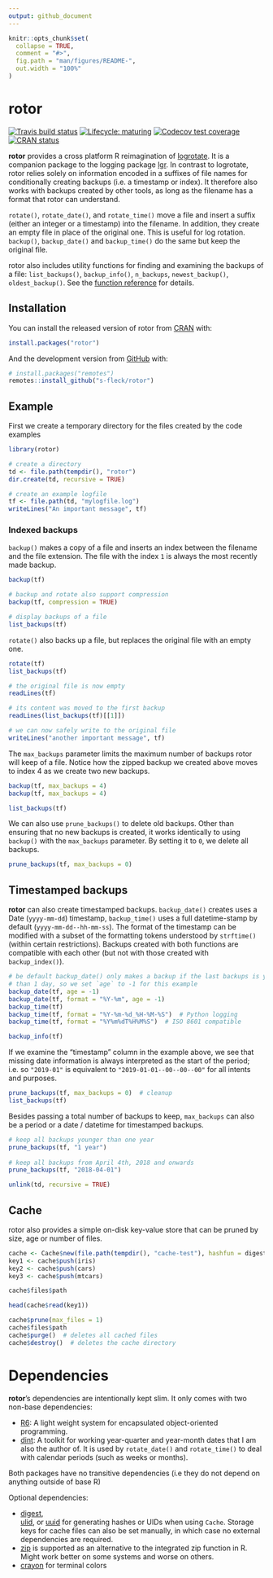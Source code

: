 ```yaml
---
output: github_document
---
```


<!-- README.md is generated from README.Rmd. Please edit that file -->

```r
knitr::opts_chunk$set(
  collapse = TRUE,
  comment = "#>",
  fig.path = "man/figures/README-",
  out.width = "100%"
)
```
# rotor

<!-- badges: start -->
[![Travis build status](https://travis-ci.com/s-fleck/rotor.svg?branch=master)](https://travis-ci.com/s-fleck/rotor)
[![Lifecycle: maturing](https://img.shields.io/badge/lifecycle-maturing-blue.svg)](https://www.tidyverse.org/lifecycle/#maturing)
[![Codecov test coverage](https://codecov.io/gh/s-fleck/rotor/branch/master/graph/badge.svg)](https://codecov.io/gh/s-fleck/rotor?branch=master)
[![CRAN status](https://www.r-pkg.org/badges/version/rotor)](https://cran.r-project.org/package=rotor)
<!-- badges: end -->

**rotor** provides a cross platform R reimagination of
[logrotate](https://linux.die.net/man/8/logrotate). It is a companion package to
the logging package [lgr](https://github.com/s-fleck/lgr). In
contrast to logrotate, rotor relies solely on information encoded in a suffixes
of file names for conditionally creating backups (i.e. a timestamp or index). It
therefore also works with backups created by other tools, as long as the
filename has a format that rotor can understand.

`rotate()`, `rotate_date()`, and `rotate_time()` move a file and insert a suffix
(either an integer or a timestamp) into the filename. In addition, they create
an empty file in place of the original one. This is useful for log rotation.
`backup()`, `backup_date()` and `backup_time()` do the same but keep the
original file.

rotor also includes utility functions for finding and examining the backups of a 
file: `list_backups()`, `backup_info()`, `n_backups`, `newest_backup()`, 
`oldest_backup()`. See the 
[function reference](https://s-fleck.github.io/rotor/reference/index.html) for 
details.

## Installation

You can install the released version of rotor from [CRAN](https://CRAN.R-project.org) with:

``` r
install.packages("rotor")
```

And the development version from [GitHub](https://github.com/) with:

``` r
# install.packages("remotes")
remotes::install_github("s-fleck/rotor")
```
## Example

First we create a temporary directory for the files created by the code examples
```r
library(rotor)

# create a directory
td <- file.path(tempdir(), "rotor")
dir.create(td, recursive = TRUE)

# create an example logfile
tf <- file.path(td, "mylogfile.log")
writeLines("An important message", tf)
```

### Indexed backups

`backup()` makes a copy of a file and inserts an index between the filename
and the file extension. The file with the index `1` is always the most recently
made backup.
```r
backup(tf)

# backup and rotate also support compression
backup(tf, compression = TRUE) 

# display backups of a file
list_backups(tf)  
```

`rotate()` also backs up a file, but replaces the original file with an empty 
one.

```r
rotate(tf)
list_backups(tf)

# the original file is now empty
readLines(tf)

# its content was moved to the first backup
readLines(list_backups(tf)[[1]])

# we can now safely write to the original file
writeLines("another important message", tf)
```

The `max_backups` parameter limits the maximum number of backups rotor will
keep of a file. Notice how the zipped backup we created above moves to index 4 
as we create two new backups.
```r
backup(tf, max_backups = 4)
backup(tf, max_backups = 4)

list_backups(tf)
```

We can also use `prune_backups()` to delete old backups. Other than ensuring
that no new backups is created, it works identically to using `backup()` with
the `max_backups` parameter. By setting it to `0`, we delete all backups.
```r
prune_backups(tf, max_backups = 0)
```

## Timestamped backups

**rotor** can also create timestamped backups. `backup_date()` creates uses a 
Date (`yyyy-mm-dd`) timestamp, `backup_time()` uses a full datetime-stamp by 
default (`yyyy-mm-dd--hh-mm-ss`). The format of the timestamp can be modified
with a subset of the formatting tokens understood by `strftime()` (within 
certain restrictions). Backups created with both functions are compatible with 
each other (but not with those created with `backup_index()`).

```r
# be default backup_date() only makes a backup if the last backups is younger
# than 1 day, so we set `age` to -1 for this example
backup_date(tf, age = -1)  
backup_date(tf, format = "%Y-%m", age = -1)
backup_time(tf)
backup_time(tf, format = "%Y-%m-%d_%H-%M-%S")  # Python logging
backup_time(tf, format = "%Y%m%dT%H%M%S")  # ISO 8601 compatible

backup_info(tf)
```
If we examine the "timestamp" column in the example above, we see that missing 
date information is always interpreted as the start of the period; i.e. so 
`"2019-01"` is equivalent to `"2019-01-01--00--00--00"` for all intents and 
purposes.

```r
prune_backups(tf, max_backups = 0)  # cleanup
list_backups(tf)
```

Besides passing a total number of backups to keep, `max_backups` can also be 
a period or a date / datetime for timestamped backups.
```r
# keep all backups younger than one year
prune_backups(tf, "1 year") 
  
# keep all backups from April 4th, 2018 and onwards
prune_backups(tf, "2018-04-01")  
```

```r
unlink(td, recursive = TRUE)
```


## Cache

rotor also provides a simple on-disk key-value store that can be pruned by size,
age or number of files.
 
```r
cache <- Cache$new(file.path(tempdir(), "cache-test"), hashfun = digest::digest)
key1 <- cache$push(iris)
key2 <- cache$push(cars)
key3 <- cache$push(mtcars)

cache$files$path

head(cache$read(key1))

cache$prune(max_files = 1)
cache$files$path
cache$purge()  # deletes all cached files
cache$destroy()  # deletes the cache directory
```



# Dependencies

**rotor**'s dependencies are intentionally kept slim. It only comes with two
non-base dependencies:

* [R6](https://github.com/r-lib/R6): A light weight system for 
  encapsulated object-oriented programming.
* [dint](https://github.com/s-fleck/dint): A toolkit for working year-quarter 
  and year-month dates that I am also the author of. It is used by 
  `rotate_date()` and `rotate_time()` to deal with calendar periods (such as
  weeks or months).
  
Both packages have no transitive dependencies (i.e they do not depend on 
anything outside of base R)


Optional dependencies:

* [digest](https://github.com/eddelbuettel/digest),  
  [ulid](https://cran.r-project.org/package=ulid), or
  [uuid](https://CRAN.R-project.org/package=uuid ) for generating
  hashes or UIDs when using `Cache`. Storage keys for cache files can also be set 
  manually, in which case no external dependencies are required.
* [zip](https://CRAN.R-project.org/package=zip) is supported as an alternative 
  to the integrated zip function in R. Might work better on some systems and
  worse on others.
* [crayon](https://cran.r-project.org/package=crayon) for 
  terminal colors
